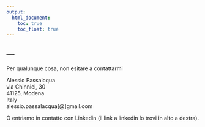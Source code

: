---
output:
  html_document: 
    toc: true
    toc_float: true
---

<link rel="stylesheet" href="styles.css" type="text/css">

---
---

<link rel="stylesheet" href="styles.css" type="text/css">

Per qualunque cosa, non esitare a contattarmi

Alessio Passalcqua<br>
via Chinnici, 30<br>
41125, Modena<br>
Italy<br>
alessio.passalacqua[@]gmail.com<br>


O entriamo in contatto con Linkedin (il link a linkedin lo trovi in alto a destra).
